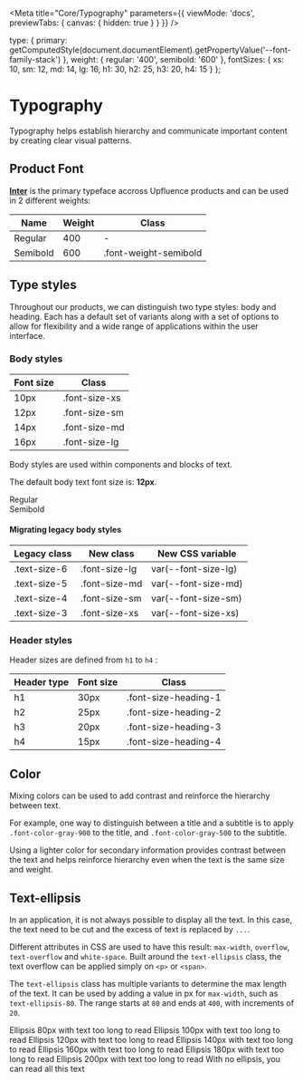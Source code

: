 
<Meta
  title="Core/Typography"
  parameters={{
    viewMode: 'docs',
    previewTabs: { canvas: { hidden: true } }
  }}
/>

  type: {
    primary: getComputedStyle(document.documentElement).getPropertyValue('--font-family-stack')
  },
  weight: {
    regular: '400',
    semibold: '600'
  },
  fontSizes: {
    xs: 10,
    sm: 12,
    md: 14,
    lg: 16,
    h1: 30,
    h2: 25,
    h3: 20,
    h4: 15
  }
};


# Typography

Typography helps establish hierarchy and communicate important content by
creating clear visual patterns.

## Product Font

**[Inter](https://fonts.google.com/specimen/Inter)** is the primary typeface accross Upfluence products and can be used
in 2 different weights:

| Name     | Weight | Class                 |
| -------- | ------ | --------------------- |
| Regular  | 400    | -                     |
| Semibold | 600    | .font-weight-semibold |

## Type styles

Throughout our products, we can distinguish two type styles: body and heading.
Each has a default set of variants along with a set of options to allow for
flexibility and a wide range of applications within the user interface.

### Body styles

<div class="fx-row fx-gap-px-30">
  <div>
    <table class="margin-bottom-px-30">
      <thead>
        <tr>
          <th>Font size</th>
          <th>Class</th>
        </tr>
      </thead>
      <tbody>
        <tr>
          <td>10px</td>
          <td>.font-size-xs</td>
        </tr>
        <tr>
          <td>12px</td>
          <td>.font-size-sm</td>
        </tr>
        <tr>
          <td>14px</td>
          <td>.font-size-md</td>
        </tr>
        <tr>
          <td>16px</td>
          <td>.font-size-lg</td>
        </tr>
      </tbody>
    </table>
  </div>
  <div>
    <p>Body styles are used within components and blocks of text.</p>
    <p>
      The default body text font size is: <strong>12px</strong>.
    </p>
  </div>
</div>

<div class="fx-row fx-gap-px-12">
  <div class="fx-1">
    <div class="fx-col">
      <span>Regular</span>
      <Typeset
        fontSizes={[typography.fontSizes.xs, typography.fontSizes.sm, typography.fontSizes.md, typography.fontSizes.lg]}
        fontWeight={typography.weight.regular}
        sampleText={SampleText}
        fontFamily={typography.type.primary}
      />
    </div>
  </div>
  <div class="fx-1">
    <div class="fx-col">
      <span>Semibold</span>
      <Typeset
        fontSizes={[typography.fontSizes.xs, typography.fontSizes.sm, typography.fontSizes.md, typography.fontSizes.lg]}
        fontWeight={typography.weight.semibold}
        sampleText={SampleText}
        fontFamily={typography.type.primary}
      />
    </div>
  </div>
</div>

#### Migrating legacy body styles

<div class="margin-bottom-px-48">
  <table>
    <thead>
      <tr>
        <th>Legacy class</th>
        <th>New class</th>
        <th>New CSS variable</th>
      </tr>
    </thead>
    <tbody>
      <tr>
        <td>.text-size-6</td>
        <td>.font-size-lg</td>
        <td>var(--font-size-lg)</td>
      </tr>
      <tr>
        <td>.text-size-5</td>
        <td>.font-size-md</td>
        <td>var(--font-size-md)</td>
      </tr>
      <tr>
        <td>.text-size-4</td>
        <td>.font-size-sm</td>
        <td>var(--font-size-sm)</td>
      </tr>
      <tr>
        <td>.text-size-3</td>
        <td>.font-size-xs</td>
        <td>var(--font-size-xs)</td>
      </tr>
    </tbody>
  </table>
</div>

### Header styles

Header sizes are defined from `h1` to `h4` :

<div class="fx-row fx-gap-px-12">
  <div class="margin-top-px-12">
    <table>
      <thead>
        <tr>
          <th>Header type</th>
          <th>Font size</th>
          <th>Class</th>
        </tr>
      </thead>
      <tbody>
        <tr>
          <td>h1</td>
          <td>30px</td>
          <td>.font-size-heading-1</td>
        </tr>
        <tr>
          <td>h2</td>
          <td>25px</td>
          <td>.font-size-heading-2</td>
        </tr>
        <tr>
          <td>h3</td>
          <td>20px</td>
          <td>.font-size-heading-3</td>
        </tr>
        <tr>
          <td>h4</td>
          <td>15px</td>
          <td>.font-size-heading-4</td>
        </tr>
      </tbody>
    </table>
  </div>
  <div class="fx-1">
    <Typeset
      fontSizes={[
        Number(typography.fontSizes.h1),
        Number(typography.fontSizes.h2),
        Number(typography.fontSizes.h3),
        Number(typography.fontSizes.h4)
      ]}
      fontWeight={typography.weight.regular}
      sampleText={SampleText}
      fontFamily={typography.type.primary}
    />
  </div>
</div>

## Color

Mixing colors can be used to add contrast and reinforce the hierarchy between
text.

For example, one way to distinguish between a title and a subtitle is to apply
`.font-color-gray-900` to the title, and `.font-color-gray-500` to the subtitle.

Using a lighter color for secondary information provides contrast between the
text and helps reinforce hierarchy even when the text is the same size and
weight.

<ColorPalette>
  <ColorItem
    title="Gray 900"
    subtitle="This is the default text color and can be used for any content that does not have any particular hierarchy."
    colors={{
      '.font-color-gray-900 / var(--color-gray-900)': getComputedStyle(document.documentElement).getPropertyValue(
        '--color-gray-900'
      )
    }}
  />
  <ColorItem
    title="Gray 500"
    subtitle="This lighter color can be used to de-emphasize secondary content, sub-sections, labels, etc."
    colors={{
      '.font-color-gray-500 / var(--color-gray-500)': getComputedStyle(document.documentElement).getPropertyValue(
        '--color-gray-500'
      )
    }}
  />
  <ColorItem
    title="Gray 400"
    subtitle="Our lightest font color, usable when a 3rd level of hierarchy is needed"
    colors={{
      '.font-color-gray-400 / var(--color-gray-400)': getComputedStyle(document.documentElement).getPropertyValue(
        '--color-gray-400'
      )
    }}
  />
</ColorPalette>

## Text-ellipsis

In an application, it is not always possible to display all the text. In this case, the text need to be cut and the
excess of text is replaced by `...`.

Different attributes in CSS are used to have this result: `max-width`, `overflow`, `text-overflow` and
`white-space`. Built around the `text-ellipsis` class, the text overflow can be applied simply on `<p>` or `<span>`.

The `text-ellipsis` class has multiple variants to determine the max length of the text. It can be used by adding a value in px for `max-width`, such as `text-ellipsis-80`. The range starts at `80` and ends at `400`, with increments of `20`.

<Canvas>
  <div class="flex-column">
    <span class="text-ellipsis-80">Ellipsis 80px with text too long to read</span>
    <span class="text-ellipsis-100">Ellipsis 100px with text too long to read</span>
    <span class="text-ellipsis-120">Ellipsis 120px with text too long to read</span>
    <span class="text-ellipsis-140">Ellipsis 140px with text too long to read</span>
    <span class="text-ellipsis-160">Ellipsis 160px with text too long to read</span>
    <span class="text-ellipsis-180">Ellipsis 180px with text too long to read</span>
    <span class="text-ellipsis-200">Ellipsis 200px with text too long to read</span>
    <span>With no ellipsis, you can read all this text</span>
  </div>
</Canvas>
